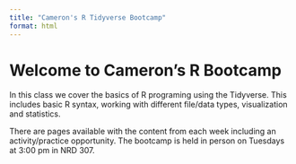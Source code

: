 ```yaml
---
title: "Cameron's R Tidyverse Bootcamp"
format: html
---
```


# Welcome to Cameron's R Bootcamp

In this class we cover the basics of R programing using the Tidyverse. This includes basic R syntax, working with different file/data types, visualization and statistics. 

There are pages available with the content from each week including an activity/practice opportunity. The bootcamp is held in person on Tuesdays at 3:00 pm in NRD 307. 